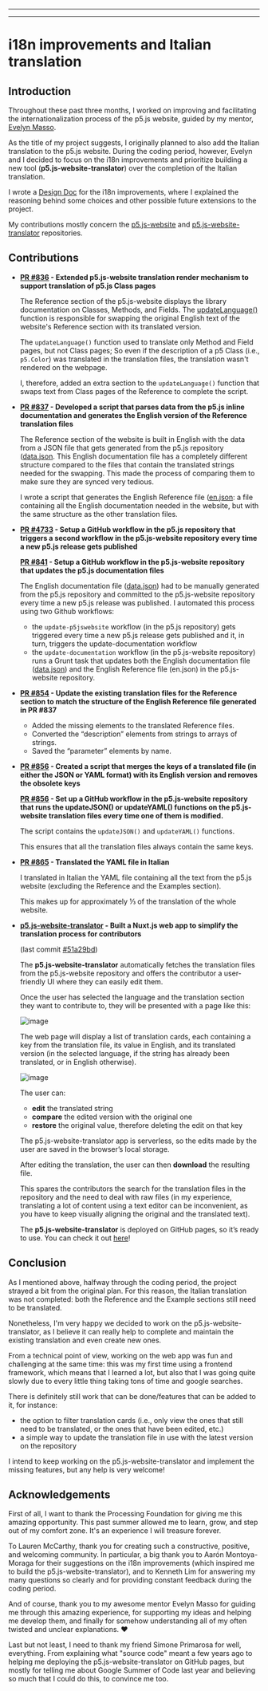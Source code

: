 
  ---
  
  ---
  # i18n improvements and Italian translation

## Introduction

Throughout these past three months, I worked on improving and facilitating the internationalization process of the p5.js website, guided by my mentor, [Evelyn Masso](https://github.com/outofambit).

As the title of my project suggests, I originally planned to also add the Italian translation to the p5.js website. During the coding period, however, Evelyn and I decided to focus on the i18n improvements and prioritize building a new tool (**p5.js-website-translator**) over the completion of the Italian translation.

I wrote a [Design Doc](https://docs.google.com/document/d/1l8-h3fjIS_o7ncG7OJXPwOFA1O3htVjjJ_a_RgxoCxk/edit?usp=sharing) for the i18n improvements, where I explained the reasoning behind some choices and other possible future extensions to the project.

My contributions mostly concern the [p5.js-website](https://github.com/processing/p5.js-website) and [p5.js-website-translator](https://github.com/processing/p5.js-website-translator) repositories.

## Contributions

- **[PR #836](https://github.com/processing/p5.js-website/pull/836) - Extended p5.js-website translation render mechanism to support translation of p5.js Class pages**

  The Reference section of the p5.js-website displays the library documentation on Classes, Methods, and Fields. The [updateLanguage()](https://github.com/processing/p5.js-website/blob/main/src/templates/pages/reference/index.hbs#L61) function is responsible for swapping the original English text of the website's Reference section with its translated version. 
  
  The `updateLanguage()` function used to translate only Method and Field pages, but not Class pages; So even if the description of a p5 Class (i.e., `p5.Color`) was translated in the translation files, the translation wasn't rendered on the webpage.

  I, therefore, added an extra section to the `updateLanguage()` function that swaps text from Class pages of the Reference to complete the script.

- **[PR #837](https://github.com/processing/p5.js-website/pull/837) - Developed a script that parses data from the p5.js inline documentation and generates the English version of the Reference translation files**

  The Reference section of the website is built in English with the data from a JSON file that gets generated from the p5.js repository ([data.json](https://github.com/processing/p5.js-website/blob/main/src/templates/pages/reference/data.json). This English documentation file has a completely different structure compared to the files that contain the translated strings needed for the swapping. This made the process of comparing them to make sure they are synced very tedious. 
  
  I wrote a script that generates the English Reference file ([en.json](https://github.com/processing/p5.js-website/blob/main/src/data/reference/en.json): a file containing all the English documentation needed in the website, but with the same structure as the other translation files.

- **[PR #4733](https://github.com/processing/p5.js/pull/4733) - Setup a GitHub workflow in the p5.js repository that triggers a second workflow in the p5.js-website repository every time a new p5.js release gets published**

  **[PR #841](https://github.com/processing/p5.js-website/pull/841) - Setup a GitHub workflow in the p5.js-website repository that updates the p5.js documentation files**

  The English documentation file ([data.json](https://github.com/processing/p5.js-website/blob/main/src/templates/pages/reference/data.json)) had to be manually generated from the p5.js repository and committed to the p5.js-website repository every time a new p5.js release was published.
  I automated this process using two Github workflows: 
    - the `update-p5jswebsite` workflow (in the p5.js repository) gets triggered every time a new p5.js release gets published and it, in turn, triggers the update-documentation workflow
    - the `update-documentation` workflow (in the p5.js-website repository) runs a Grunt task that updates both the English documentation file ([data.json](https://github.com/processing/p5.js-website/blob/main/src/templates/pages/reference/data.json)) and the English Reference file (en.json) in the p5.js-website repository.

- **[PR #854](https://github.com/processing/p5.js-website/pull/854) - Update the existing translation files for the Reference section to match the structure of the English Reference file generated in PR #837**
  - Added the missing elements to the translated Reference files.
  - Converted the “description” elements from strings to arrays of strings.
  - Saved the “parameter” elements by name.

- **[PR #856](https://github.com/processing/p5.js-website/pull/856) - Created a script that merges the keys of a translated file (in either the JSON or YAML format) with its English version and removes the obsolete keys**

  **[PR #856](https://github.com/processing/p5.js-website/pull/856) - Set up a GitHub workflow in the p5.js-website repository that runs the updateJSON() or updateYAML() functions on the p5.js-website translation files every time one of them is modified.**

  The script contains the `updateJSON()` and `updateYAML()` functions.
  
  This ensures that all the translation files always contain the same keys.

- **[PR #865](https://github.com/processing/p5.js-website/pull/865) - Translated the YAML file in Italian**

  I translated in Italian the YAML file containing all the text from the p5.js website (excluding the Reference and the Examples section).

  This makes up for approximately ⅓ of the translation of the whole website.

- **[p5.js-website-translator](https://github.com/processing/p5.js-website-translator) - Built a Nuxt.js web app to simplify the translation process for contributors**

  (last commit [#51a29bd](https://github.com/processing/p5.js-website-translator/commit/51a29bd877ef671f130e53b2aeeeea1f9f7fc788))

  The **p5.js-website-translator** automatically fetches the translation files from the p5.js-website repository and offers the contributor a user-friendly UI where they can easily edit them.

  Once the user has selected the language and the translation section they want to contribute to, they will be presented with a page like this:

  ![image](https://user-images.githubusercontent.com/49163604/91746243-97b7b700-ebbc-11ea-8572-e94909e9c32f.png)

  The web page will display a list of translation cards, each containing a key from the translation file, its value in English, and its translated version (in the selected language, if the string has already been translated, or in English otherwise).

  ![image](https://user-images.githubusercontent.com/49163604/91746362-c5046500-ebbc-11ea-8fb2-b904b1444d2f.png)

  The user can:
    - **edit** the translated string
    - **compare** the edited version with the original one
    - **restore** the original value, therefore deleting the edit on that key

  The p5.js-website-translator app is serverless, so the edits made by the user are saved in the browser’s local storage.

  After editing the translation, the user can then **download** the resulting file.

  This spares the contributors the search for the translation files in the repository and the need to deal with raw files (in my experience, translating a lot of content using a text editor can be inconvenient, as you have to keep visually aligning the original and the translated text).

  The **p5.js-website-translator** is deployed on GitHub pages, so it’s ready to use.
  You can check it out [here](https://processing.github.io/p5.js-website-translator/)!

## Conclusion

As I mentioned above, halfway through the coding period, the project strayed a bit from the original plan. For this reason, the Italian translation was not completed: both the Reference and the Example sections still need to be translated.

Nonetheless, I'm very happy we decided to work on the p5.js-website-translator, as I believe it can really help to complete and maintain the existing translation and even create new ones.


From a technical point of view, working on the web app was fun and challenging at the same time: this was my first time using a frontend framework, which means that I learned a lot, but also that I was going quite slowly due to every little thing taking tons of time and google searches.

There is definitely still work that can be done/features that can be added to it, for instance:
- the option to filter translation cards (i.e., only view the ones that still need to be translated, or the ones that have been edited, etc.)
- a simple way to update the translation file in use with the latest version on the repository

I intend to keep working on the p5.js-website-translator and implement the missing features, but any help is very welcome!

## Acknowledgements

First of all, I want to thank the Processing Foundation for giving me this amazing opportunity.
This past summer allowed me to learn, grow, and step out of my comfort zone. It's an experience I will treasure forever.

To Lauren McCarthy, thank you for creating such a constructive, positive, and welcoming community. In particular, a big thank you to Aarón Montoya-Moraga for their suggestions on the i18n improvements (which inspired me to build the p5.js-website-translator), and to Kenneth Lim for answering my many questions so clearly and for providing constant feedback during the coding period.

And of course, thank you to my awesome mentor Evelyn Masso for guiding me through this amazing experience, for supporting my ideas and helping me develop them, and finally for somehow understanding all of my often twisted and unclear explanations. ❤️

Last but not least, I need to thank my friend Simone Primarosa for well, everything. From explaining what "source code" meant a few years ago to helping me deploying the p5.js-website-translator on GitHub pages, but mostly for telling me about Google Summer of Code last year and believing so much that I could do this, to convince me too.
  